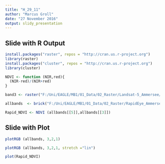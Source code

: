 ```yaml
---
title: "H_29_11"
author: "Marcus Groll"
date: "27 November 2016"
output: slidy_presentation
---
```


  
## Slide with R Output

```r
install.packages("raster", repos = "http://cran.us.r-project.org")
library(raster)
install.packages("cluster", repos = "http://cran.us.r-project.org")
library(cluster)

NDVI <- function (NIR,red){
  (NIR-red)/(NIR+red)
}

band3 <- raster("F:/Uni/EAGLE/MB1/01_Data/02_Raster/Landsat-5_Ammersee/LT51930272003195MTI01/LT51930272003195MTI01_B3.TIF")

allbands  <- brick("F:/Uni/EAGLE/MB1/01_Data/02_Raster/RapidEye_Ammersee/re20110906_ortho_ls_prj_grto0509_sub.tif")

Rapid_NDVI <- NDVI (allbands[[5]],allbands[[3]])

```

## Slide with Plot

```r

plotRGB (allbands, 3,2,1)

plotRGB (allbands, 3,2,1, stretch ="lin")

plot(Rapid_NDVI)
```

